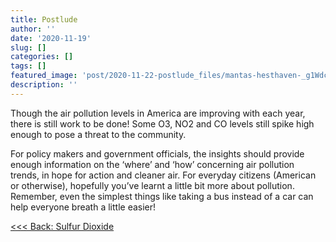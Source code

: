 ```yaml
---
title: Postlude
author: ''
date: '2020-11-19'
slug: []
categories: []
tags: []
featured_image: 'post/2020-11-22-postlude_files/mantas-hesthaven-_g1WdcKcV3w-unsplash.jpg'
description: ''
---
```


Though the air pollution levels in America are improving with each year, there
is still work to be done! Some O3, NO2 and CO levels still spike high enough to
pose a threat to the community.

For policy makers and government officials, the insights should provide enough
information on the 'where' and 'how' concerning air pollution trends, in hope
for action and cleaner air. For everyday citizens (American or otherwise), 
hopefully you've learnt a little bit more about pollution. Remember, even the 
simplest things like taking a bus instead of a car can help everyone breath a
little easier!

[<<< Back: Sulfur Dioxide](/post/2020-11-19-sulfur-dioxide_files)

